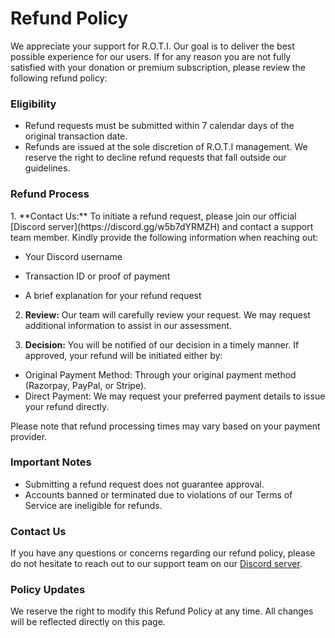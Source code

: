 
# Refund Policy

We appreciate your support for R.O.T.I. Our goal is to deliver the best possible experience for our users. If for any reason you are not fully satisfied with your donation or premium subscription, please review the following refund policy:

### Eligibility

- Refund requests must be submitted within 7 calendar days of the original transaction date.
- Refunds are issued at the sole discretion of R.O.T.I management. We reserve the right to decline refund requests that fall outside our guidelines.

### Refund Process

<Steps>
1. **Contact Us:** To initiate a refund request, please join our official [Discord server](https://discord.gg/w5b7dYRMZH) and contact a support team member. Kindly provide the following information when reaching out:

- Your Discord username

- Transaction ID or proof of payment

- A brief explanation for your refund request

2. **Review:** Our team will carefully review your request. We may request additional information to assist in our assessment.

3. **Decision:** You will be notified of our decision in a timely manner. If approved, your refund will be initiated either by:

- Original Payment Method: Through your original payment method (Razorpay, PayPal, or Stripe).
- Direct Payment: We may request your preferred payment details to issue your refund directly.

Please note that refund processing times may vary based on your payment provider.
</Steps>

### Important Notes

- Submitting a refund request does not guarantee approval.
- Accounts banned or terminated due to violations of our Terms of Service are ineligible for refunds.

### Contact Us

If you have any questions or concerns regarding our refund policy, please do not hesitate to reach out to our support team on our [Discord server](https://discord.gg/w5b7dYRMZH).

### Policy Updates

We reserve the right to modify this Refund Policy at any time. All changes will be reflected directly on this page.